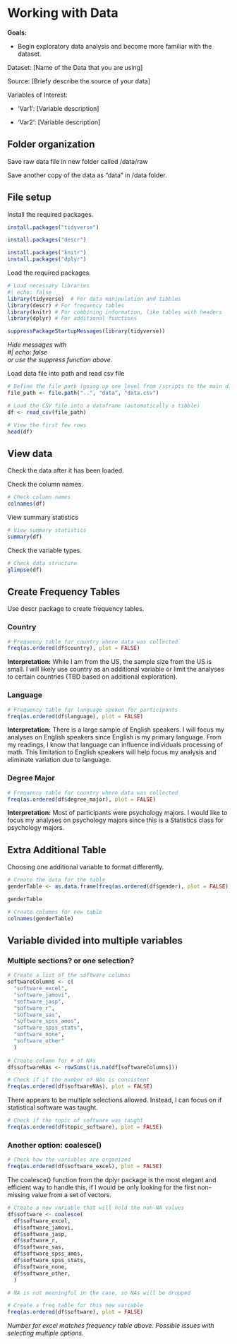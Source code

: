 # Working with Data

**Goals:**

-   Begin exploratory data analysis and become more familiar with the dataset.

Dataset: \[Name of the Data that you are using\]

Source: \[Briefy describe the source of your data\]

Variables of Interest:

-   'Var1': \[Variable description\]

-   'Var2': \[Variable description\]

## Folder organization

Save raw data file in new folder called /data/raw

Save another copy of the data as "data" in /data folder.

## File setup

Install the required packages.

```r
install.packages("tidyverse")
```

```r
install.packages("descr")
```

```r
install.packages("knitr")
install.packages("dplyr")
```

Load the required packages.

```r
# Load necessary libraries
#| echo: false
library(tidyverse)  # For data manipulation and tibbles
library(descr) # For frequency tables
library(knitr) # For combining information, like tables with headers
library(dplyr) # For additional functions
```

```r
suppressPackageStartupMessages(library(tidyverse))
```

*Hide messages with\
#\| echo: false\
or use the suppress function above.*

Load data file into path and read csv file

```r
# Define the file path (going up one level from /scripts to the main directory)
file_path <- file.path("..", "data", "data.csv")

# Load the CSV file into a dataframe (automatically a tibble)
df <- read_csv(file_path)

# View the first few rows
head(df)
```

## View data

Check the data after it has been loaded.

Check the column names.

```r
# Check column names
colnames(df)

```

View summary statistics

```r
# View summary statistics
summary(df)
```

Check the variable types.

```r
# Check data structure
glimpse(df)
```

## Create Frequency Tables

Use descr package to create frequency tables.

### Country

```r
# Frequency table for country where data was collected
freq(as.ordered(df$country), plot = FALSE)
```

**Interpretation:** While I am from the US, the sample size from the US is small. I will likely use country as an additional variable or limit the analyses to certain countries (TBD based on additional exploration).

### Language

```r
# Frequency table for language spoken for participants
freq(as.ordered(df$language), plot = FALSE)
```

**Interpretation:** There is a large sample of English speakers. I will focus my analyses on English speakers since English is my primary language. From my readings, I know that language can influence individuals processing of math. This limitation to English speakers will help focus my analysis and eliminate variation due to language.

### Degree Major

```r
# Frequency table for country where data was collected
freq(as.ordered(df$degree_major), plot = FALSE)
```

**Interpretation:** Most of participants were psychology majors. I would like to focus my analyses on psychology majors since this is a Statistics class for psychology majors.

## Extra Additional Table

Choosing one additional variable to format differently.

```r
# Create the data for the table
genderTable <- as.data.frame(freq(as.ordered(df$gender), plot = FALSE))

genderTable
```

```r
# Create columns for new table
colnames(genderTable)
```

## Variable divided into multiple variables

### Multiple sections? or one selection?

```r
# Create a list of the software columns
softwareColumns <- c(
  "software_excel",
  "software_jamovi",
  "software_jasp",
  "software_r",
  "software_sas",
  "software_spss_amos",
  "software_spss_stats",
  "software_none",
  "software_other"
  )
  
# Create column for # of NAs 
df$softwareNAs <- rowSums(!is.na(df[softwareColumns]))

# Check if if the number of NAs is consistent
freq(as.ordered(df$softwareNAs), plot = FALSE)
```

There appears to be multiple selections allowed. Instead, I can focus on if statistical software was taught.

```r
# Check if the topic of software was taught
freq(as.ordered(df$topic_software), plot = FALSE)
```

### Another option: coalesce()

```r
# Check how the variables are organized
freq(as.ordered(df$software_excel), plot = FALSE)
```

The coalesce() function from the dplyr package is the most elegant and efficient way to handle this, if I would be only looking for the first non-missing value from a set of vectors.

```r
# Create a new variable that will hold the non-NA values
df$software <- coalesce(
  df$software_excel,
  df$software_jamovi,
  df$software_jasp,
  df$software_r,
  df$software_sas,
  df$software_spss_amos,
  df$software_spss_stats,
  df$software_none,
  df$software_other,
  )

# NA is not meaningful in the case, so NAs will be dropped

```

```r
# Create a freq table for this new variable
freq(as.ordered(df$software), plot = FALSE)
```

*Number for excel matches frequency table above. Possible issues with selecting multiple options.*

### 
